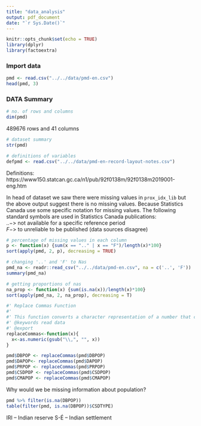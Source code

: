 ```yaml
---
title: "data_analysis"
output: pdf_document
date: "`r Sys.Date()`"
---
```


```r
knitr::opts_chunk$set(echo = TRUE)
library(dplyr)
library(factoextra)
```

### Import data

```r
pmd <- read.csv("../../data/pmd-en.csv")
head(pmd, 3)
```

### DATA Summary

```r
# no. of rows and columns
dim(pmd)
```

489676 rows and 41 columns

```r
# dataset summary
str(pmd)
```

```r
# definitions of variables
defpmd <- read.csv("../../data/pmd-en-record-layout-notes.csv")
```

Definitions: https://www150.statcan.gc.ca/n1/pub/92f0138m/92f0138m2019001-eng.htm



In head of dataset we saw there were missing values in `prox_idx_lib` but the above output suggest there is no missing values. Because Statistics Canada use some specific notation for missing values. The following standard symbols are used in Statistics Canada publications:  
$.. ->$ not available for a specific reference period  
$F ->$ to unreliable to be published (data sources disagree)

```r
# percentage of missing values in each column
p <- function(x) {sum(x == ".." | x == "F")/length(x)*100}
sort(apply(pmd, 2, p), decreasing = TRUE)
```


```r
# changing '..' and 'F' to Nas
pmd_na <- readr::read_csv("../../data/pmd-en.csv", na = c('..', 'F'))
summary(pmd_na)
```
```r
# getting proportions of nas
na_prop <- function(x) {sum(is.na(x))/length(x)*100}
sort(apply(pmd_na, 2, na_prop), decreasing = T)
```



```r
#' Replace Commas Function
#'
#' This function converts a character representation of a number that contains a comma separator with a numeric value.
#' @keywords read data
#' @export
replaceCommas<-function(x){
  x<-as.numeric(gsub("\\,", "", x))
}

pmd$DBPOP <- replaceCommas(pmd$DBPOP)
pmd$DAPOP<- replaceCommas(pmd$DAPOP)
pmd$PRPOP <- replaceCommas(pmd$PRPOP)
pmd$CSDPOP <- replaceCommas(pmd$CSDPOP)
pmd$CMAPOP <- replaceCommas(pmd$CMAPOP)
```

Why would we be missing information about population? 
```r
pmd %>% filter(is.na(DBPOP))
table(filter(pmd, is.na(DBPOP))$CSDTYPE)
```
IRI – Indian reserve
S-É – Indian settlement 










